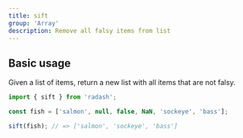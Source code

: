 ```yaml
---
title: sift
group: 'Array'
description: Remove all falsy items from list
---
```


## Basic usage

Given a list of items, return a new list with all items that are not falsy.

```ts
import { sift } from 'radash';

const fish = ['salmon', null, false, NaN, 'sockeye', 'bass'];

sift(fish); // => ['salmon', 'sockeye', 'bass']
```

